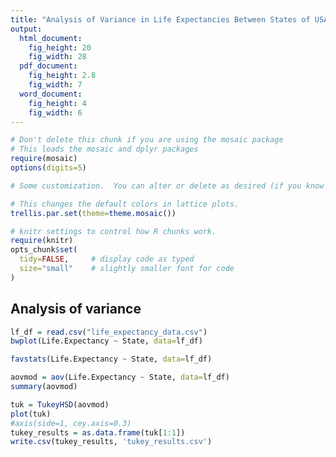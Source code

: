```yaml
---
title: "Analysis of Variance in Life Expectancies Between States of USA"
output: 
  html_document:
    fig_height: 20
    fig_width: 28
  pdf_document:
    fig_height: 2.8
    fig_width: 7
  word_document:
    fig_height: 4
    fig_width: 6
---
```



```r
# Don't delete this chunk if you are using the mosaic package
# This loads the mosaic and dplyr packages
require(mosaic)
options(digits=5)
```

```r
# Some customization.  You can alter or delete as desired (if you know what you are doing).

# This changes the default colors in lattice plots.
trellis.par.set(theme=theme.mosaic())  

# knitr settings to control how R chunks work.
require(knitr)
opts_chunk$set(
  tidy=FALSE,     # display code as typed
  size="small"    # slightly smaller font for code
)
```




##  Analysis of variance

```r
lf_df = read.csv("life_expectancy_data.csv")
bwplot(Life.Expectancy ~ State, data=lf_df)
```


```r
favstats(Life.Expectancy ~ State, data=lf_df)
```

```r
aovmod = aov(Life.Expectancy ~ State, data=lf_df)
summary(aovmod)
```

```r
tuk = TukeyHSD(aovmod)
plot(tuk)
#axis(side=1, cey.axis=0.3)
tukey_results = as.data.frame(tuk[1:1])
write.csv(tukey_results, 'tukey_results.csv')
```


